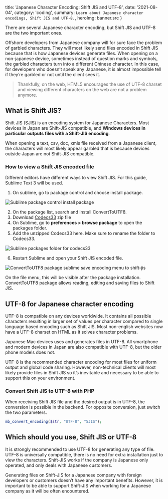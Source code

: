 

  title: 'Japanese Character Encoding: Shift JIS and UTF-8',
  date: '2021-08-04',
  category: 'coding',
  summary: `Learn about Japanese character encodings, Shift JIS and UTF-8.`,
  heroImg: banner.src
}


There are several Japanese character encoding, but Shift JIS and UTF-8 are the two important ones.

Offshore developers from Japanese company will for sure face the problem of garbled characters. They will most likely send files encoded in Shift JIS because that is how Japanese devices generate files. When opening on a non-japanese device, sometimes instead of question marks and symbols, the garbled characters turn into a different Chinese character. In this case, for developers who doesn’t speak any Japanese, it is almost impossible tell if they’re garbled or not until the client sees it.

>Thankfully, on the web, HTML5 encourages the use of UTF-8 charset and viewing different characters on the web are not a problem anymore.

## What is Shift JIS?

Shift JIS (SJIS) is an encoding system for Japanese Characters. Most devices in Japan are Shift-JIS compatible, and **Windows devices in particular outputs files with a Shift-JIS encoding**.

When opening a text, csv, doc, xmls file received from a Japanese client, the characters will most likely appear garbled that is because devices outside Japan are not Shift-JIS compatible.

### How to view a Shift JIS encoded file

Different editors have different ways to view Shift JIS. For this guide, Sublime Text 3 will be used.

1. On sublime, go to package control and choose install package.
<img src={step1} alt="Sublime package control install package" type="imgBlock" />

2. On the package list, search and install ConvertToUTF8.
3. Download [Codecs33](https://github.com/seanliang/Codecs33/tree/osx) zip file
4. On Sublime, go to **preferences > browse package** to open the packages folder.
5. Add the unzipped Codecs33 here. Make sure to rename the folder to Codecs33.
<img src={packSublime} alt="Sublime packages folder for codecs33" type="imgBlock" />

6. Restart Sublime and open your Shift JIS encoded file.
<img src={convert} alt="ConvertToUTF8 package sublime save encoding menu to shift-jis" type="imgBlock" />

On the file menu, this will be visible after the package installation. ConvertToUTF8 package allows reading, editing and saving files to Shift JIS.

## UTF-8 for Japanese character encoding

UTF-8 is compatible on any devices worldwide. It contains all possible characters resulting in larger set of values per character compared to single language based encoding such as Shift JIS. Most non-english websites now have a UTF-8 charset on HTML as it solves character problems.

Japanese Mac devices uses and generates files in UTF-8. All smartphone and modern devices in Japan are also compatible with UTF-8, but the older phone models does not.

UTF-8 is the recommended character encoding for most files for uniform output and global code sharing. However, non-technical clients will most likely provide files in Shift JIS so it’s inevitable and necessary to be able to support this on your environment.

### Convert Shift JIS to UTF-8 with PHP

When receiving Shift JIS file and the desired output is in UTF-8, the conversion is possible in the backend. For opposite conversion, just switch the two parameters.

```php
mb_convert_encoding($str, "UTF-8", "SJIS");
```

## Which should you use, Shift JIS or UTF-8
It is strongly recommended to use UTF-8 for generating any type of file. UTF-8 is universally compatible, there is no need for extra installation just to view the characters. Shift-JIS works if the company is Japanese only operated, and only deals with Japanese customers.

Generating files on Shift-JIS for a Japanese company with foreign developers or customers doesn’t have any important benefits. However, it is important to be able to support Shift-JIS when working for a Japanese company as it will be often encountered.
